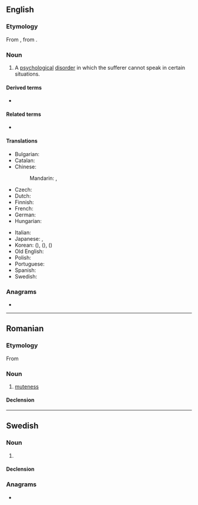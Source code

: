 ==English==
{{wikipedia}}

===Etymology===
From {{der|en|fr|mutisme}}, from {{der|en|la|mutus||mute}}.

===Noun===
{{en-noun|~}}

# A [[psychological]] [[disorder]] in which the sufferer cannot speak in certain situations.

====Derived terms====
* {{l|en|selective mutism}}

====Related terms====
* {{l|en|mute}}

====Translations====
{{trans-top|psychological disorder}}
* Bulgarian: {{t+|bg|немота|f}}
* Catalan: {{t+|ca|mutisme|m}}
* Chinese:
*: Mandarin: {{t|cmn|緘默症|sc=Hani}}, {{t|cmn|缄默症|tr=jiānmòzhèng|sc=Hani}}
* Czech: {{t|cs|mutismus|m}}
* Dutch: {{t+|nl|mutisme|n}}
* Finnish: {{t+|fi|mutismi}}
* French: {{t+|fr|mutisme|m}}
* German: {{t+|de|Mutismus|m}}
* Hungarian: {{t|hu|mutizmus}}
{{trans-mid}}
* Italian: {{t+|it|mutismo|m}}
* Japanese: {{t|ja|緘黙症|tr=かんもくしょう, kanmokushō}}, {{t|ja|無言症|tr=むごんしょう, mugonshō}}
* Korean: {{t|ko|함묵증}} ({{t|ko|緘默症|sc=Hani}}), {{t|ko|함구증}} ({{t|ko|緘口症|sc=Hani}}), {{t|ko|무언증}} ({{t|ko|無言症|sc=Hani}})
* Old English: {{t|ang|dumbnes|f}}
* Polish: {{t|pl|mutyzm|m}}
* Portuguese: {{t|pt|mutismo|m}}
* Spanish: {{t+|es|mutismo|m}}
* Swedish: {{t|sv|mutism|c}}
{{trans-bottom}}

===Anagrams===
* {{anagrams|en|a=immstu|summit}}

----

==Romanian==

===Etymology===
From {{bor|ro|fr|mutisme}}

===Noun===
{{ro-noun|n|-}}

# [[muteness]]

====Declension====
{{ro-noun-n|n=sg}}

----

==Swedish==
{{wikipedia|lang=sv}}

===Noun===
{{sv-noun|c}}

# {{l|en|mutism}}

====Declension====
{{sv-noun-unc-irreg-c|2=mutismen}}

===Anagrams===
* {{anagrams|sv|a=immstu|summit}}